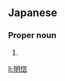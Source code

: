 ==Japanese==
{{ja-kanjitab|あき|のぶ}}

===Proper noun===
{{ja-pos|あきのぶ|proper}}

# {{given name|male|lang=ja|sort=あきのぶ}}

[[li:明信]]